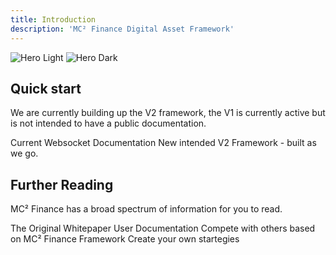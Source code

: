 ```yaml
---
title: Introduction
description: 'MC² Finance Digital Asset Framework'
---
```


<img
  className="block dark:hidden"
  src="/images/hero-light.svg"
  alt="Hero Light"
/>
<img
  className="hidden dark:block"
  src="/images/hero-dark.svg"
  alt="Hero Dark"
/>

## Quick start

We are currently building up the V2 framework, the V1 is currently active but is not intended to have a public documentation.

<CardGroup cols={2}>
  <Card
    title="Current V1 Documentation"
    icon="pen-to-square"
    href="/v1/introduction"
  >
    Current Websocket Documentation
  </Card>
  <Card
    title="Upcoming V2 Modules"
    icon="image"
    href="/v2/introduction"
  >
    New intended V2 Framework - built as we go.
  </Card>
</CardGroup>

## Further Reading

MC² Finance has a broad spectrum of information for you to read.

<CardGroup cols={2}>
  <Card
    title="Whitepaper"
    icon="palette"
    href="https://docs.mc2.fi/whitepaper"
  >
    The Original Whitepaper
  </Card>
  <Card
    title="User Docs"
    icon="code"
    href="https://docs.mc2.fi"
  >
    User Documentation
  </Card>
  <Card
    title="Alpha Competitions"
    icon="screwdriver-wrench"
    href="https://alpha.mc2.fi"
  >
    Compete with others based on MC² Finance Framework
  </Card>
  <Card
    title="Strategist App"
    icon="stars"
    href="https://app.mc2.fi"
  >
    Create your own startegies
  </Card>
</CardGroup>

